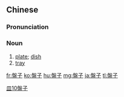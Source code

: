 {{also|盘子}}
==Chinese==
{{zh-forms|s=盘子}}

===Pronunciation===
{{zh-pron
|m=pánzi
|c=pun4 zi2
|cat=n
}}

===Noun===
{{zh-noun|mw=個}}

# [[plate]]; [[dish]]
# [[tray]]

[[Category:Elementary Mandarin|皿10盤子]]

[[fr:盤子]]
[[ko:盤子]]
[[hu:盤子]]
[[mg:盤子]]
[[ja:盤子]]
[[tl:盤子]]